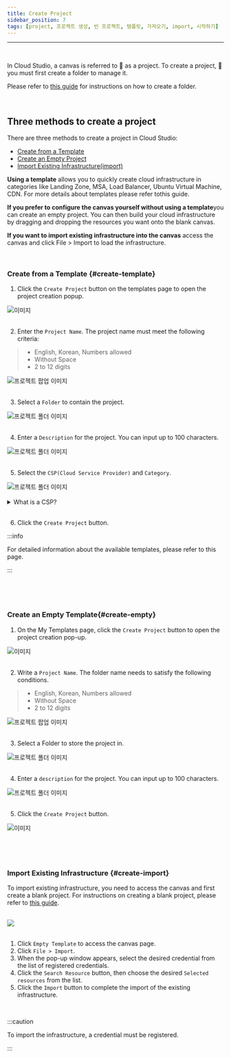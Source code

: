 ```yaml
---
title: Create Project
sidebar_position: 7
tags: [project, 프로젝트 생성, 빈 프로젝트, 템플릿, 가져오기, import, 시작하기]
---
```



<hr />
<br />

In Cloud Studio, a canvas is referred to 📄 as a project. To create a project,
📁 you must first create a folder to manage it.

Please refer to [this guide](/docs/start/create-folder) for instructions on how to create a folder.

<p>&nbsp;</p>

## Three methods to create a project

There are three methods to create a project in Cloud Studio:

-   [Create from a Template](#create-template)
-   [Create an Empty Project](#create-empty)
-   [Import Existing Infrastructure(import)](#create-import)

**Using a template** allows you to quickly create cloud infrastructure in categories like Landing Zone, MSA, Load Balancer, Ubuntu Virtual Machine, CDN. For more details about templates please refer to<Link to= "/docs/category/best-practice">this guide</Link>.

**If you prefer to configure the canvas yourself without using a template**you can create an empty project. You can then build your cloud infrastructure by dragging and dropping the resources you want onto the blank canvas.

**If you want to import existing infrastructure into the canvas** access the canvas and click File > Import to load the infrastructure.

<p>&nbsp;</p>

### Create from a Template {#create-template}

1.  Click the `Create Project` button on the templates page to open the project creation popup.

<div className={styles.imgWrap}>
    <img src={createProject05} alt="이미지" />
</div>

<br />

2. Enter the `Project Name`. The project name must meet the following criteria:

> -   English, Korean, Numbers allowed
> -   Without Space
> -   2 to 12 digits

<div className={styles.imgWrap}>
    <img src={createProject01} alt="프로젝트 팝업 이미지" width={800} />
</div>

<br />

3. Select a `Folder` to contain the project.

<div className={styles.imgWrap}>
    <img src={createProject02} alt="프로젝트 폴더 이미지" />
</div>

<br />

4. Enter a `Description` for the project. You can input up to 100 characters.

<div className={styles.imgWrap}>
    <img src={createProject03} alt="프로젝트 폴더 이미지" />
</div>

<br />

5.  Select the `CSP(Cloud Service Provider)` and `Category`.

<div className={styles.imgWrap}>
    <img src={createProject04} alt="프로젝트 폴더 이미지" width={800} />
</div>

<br />

<details>
    <summary>What is a CSP?</summary>
    <h4>
        CSP stands for Cloud Service Provider, which refers to companies that
        provide public cloud infrastructure and platform services. The CSPs
        available in Cloud Studio include Microsoft Azure, Naver CLOUD PLATFORM,
        and Amazon Web Services.
    </h4>
</details>

<br />

6.  Click the `Create Project` button.

:::info

For detailed information about the available templates, please refer to <Link to= "/docs/category/best-practice">this page</Link>.

:::

<p>&nbsp;</p>
<p>&nbsp;</p>

### Create an Empty Template{#create-empty}

1.  On the My Templates page, click the `Create Project` button to open the project creation pop-up.

<div className={styles.imgWrap}>
    <img src={createProject05} alt="이미지" />
</div>

<br />

2.  Write a `Project Name`. The folder name needs to satisfy the following conditions.

> -   English, Korean, Numbers allowed
> -   Without Space
> -   2 to 12 digits

<div className={styles.imgWrap}>
    <img src={createProject07} alt="프로젝트 팝업 이미지" width={800} />
</div>

<br />

3. Select a Folder to store the project in.

<div className={styles.imgWrap}>
    <img src={createProject02} alt="프로젝트 폴더 이미지" />
</div>

<br />

4. Enter a `description` for the project. You can input up to 100 characters.

<div className={styles.imgWrap}>
    <img src={createProject03} alt="프로젝트 폴더 이미지" />
</div>

<br />

5. Click the `Create Project` button.

<div className={styles.imgWrap}>
    <img src={createProject06} alt="이미지" />
</div>

<!--:::info

When creating an empty project, `you do not need to select a template`. Even if you choose a template,
the selected template information will be discarded once you click the Create Empty Project button.
:::-->

<p>&nbsp;</p>
<p>&nbsp;</p>

### Import Existing Infrastructure {#create-import}

To import existing infrastructure, you need to access the canvas and first create a blank project.
For instructions on creating a blank project, please refer to [this guide](#create-empty).

<br />

<div className={styles.imgWrap}>
    <img src={import04} width={800} />
</div>

<br />

1.  Click `Empty Template` to access the canvas page.
2.  Click `File > Import`.
3.  When the pop-up window appears, select the desired credential from the list of registered credentials.
4.  Click the `Search Resource` button, then choose the desired `Selected resources` from the list.
5.  Click the `Import` button to complete the import of the existing infrastructure.

<p>&nbsp;</p>

:::caution

To import the infrastructure, a credential must be registered.

:::
